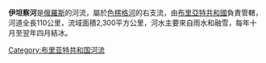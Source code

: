'''伊坦察河'''是[[俄羅斯|俄羅斯]]的河流，屬於[[色楞格河|色楞格河]]的右支流，由[[布里亞特共和國|布里亞特共和國]]負責管轄，河道全長110公里，流域面積2,300平方公里，河水主要來自雨水和融雪，每年十月至翌年四月結冰。

{{Russia-geo-stub}}
[[Category:布里亚特共和国河流|Category:布里亚特共和国河流]]